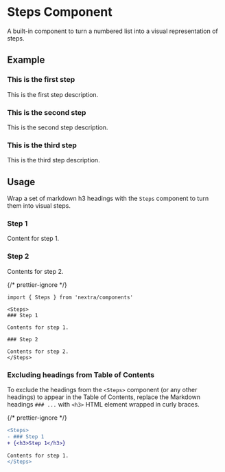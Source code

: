 
# Steps Component

A built-in component to turn a numbered list into a visual representation of
steps.

## Example

<Steps>

### This is the first step

This is the first step description.

### This is the second step

This is the second step description.

### This is the third step

This is the third step description.

</Steps>

## Usage

Wrap a set of markdown h3 headings with the `Steps` component to turn them into
visual steps.

<Steps>

### Step 1

Content for step 1.

### Step 2

Contents for step 2.

</Steps>

{/* prettier-ignore */}
```mdx
import { Steps } from 'nextra/components'

<Steps>
### Step 1

Contents for step 1.

### Step 2

Contents for step 2.
</Steps>
```

### Excluding headings from Table of Contents

To exclude the headings from the `<Steps>` component (or any other headings) to appear in the Table of
Contents, replace the Markdown headings `### ...` with `<h3>` HTML element wrapped in curly braces.

{/* prettier-ignore */}
```diff
<Steps>
- ### Step 1
+ {<h3>Step 1</h3>}

Contents for step 1.
</Steps>
```


